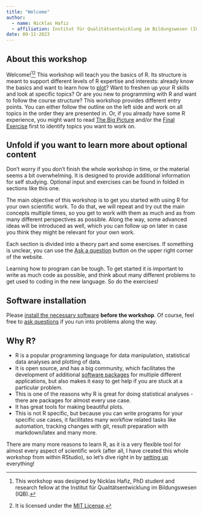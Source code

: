 ```yaml
---
title: "Welcome"
author: 
  - name: Nicklas Hafiz
  - affiliation: Institut für Qualitätsentwicklung im Bildungswesen (IQB)
date: 09-11-2023
---
```


## About this workshop

Welcome![^1][^2] This workshop will teach you the basics of R. Its structure is meant to support different levels of R expertise and interests: already know the basics and want to learn how to [plot](/qmd/plotting/plotting.qmd)? Want to freshen up your R skills and look at specific topics? Or are you new to programming with R and want to follow the course structure? This workshop provides different entry points. You can either follow the outline on the left side and work on all topics in the order they are presented in. Or, if you already have some R experience, you might want to read [The Big Picture](/qmd/getting_started/the_big_picture.qmd) and/or the [Final Exercise](./qmd/final_exercise/final_exercise.qmd) first to identify topics you want to work on.

[^1]: This workshop was designed by Nicklas Hafiz, PhD student and research fellow at the Institut für Qualitätsentwicklung im Bildungswesen (IQB).

[^2]: It is licensed under the [MIT License](https://opensource.org/license/mit/).

::: {.callout-note collapse="true" icon="false"}
## Unfold if you want to learn more about optional content

Don't worry if you don't finish the whole workshop in time, or the material seems a bit overwhelming. It is designed to provide additional information for self studying. Optional input and exercises can be found in folded in sections like this one.
:::

The main objective of this workshop is to get you started with using R for your own scientific work. To do that, we will repeat and try out the main concepts multiple times, so you get to work with them as much and as from many different perspectives as possible. Along the way, some advanced ideas will be introduced as well, which you can follow up on later in case you think they might be relevant for your own work.

Each section is divided into a theory part and some exercises. If something is unclear, you can use the [Ask a question](https://docs.google.com/document/d/19uUsS9xiAsxmAtblkaPqbdl3m1IxurWKOoPdTc0oymM/edit) button on the upper right corner of the website.

::: callout-tip
Learning how to program can be tough. To get started it is important to write as much code as possible, and think about many different problems to get used to coding in the new language. So do the exercises!
:::

::: callout-warning
## Software installation

Please [install the necessary software](qmd/setup/setup.qmd) **before the workshop**. Of course, feel free to [ask questions](https://docs.google.com/document/d/19uUsS9xiAsxmAtblkaPqbdl3m1IxurWKOoPdTc0oymM/edit) if you run into problems along the way.
:::

## Why R?

-   R is a popular programming language for data manipulation, statistical data analyses and plotting of data.
-   It is open source, and has a big community, which facilitates the development of additional [software packages](/qmd/packages/packages.qmd) for multiple different applications, but also makes it easy to get help if you are stuck at a particular problem.
-   This is one of the reasons why R is great for doing statistical analyses - there are packages for almost every use case.
-   It has great tools for making beautiful plots.
-   This is not R specific, but because you can write programs for your specific use cases, it facilitates many workflow related tasks like automation, tracking changes with git, result preparation with markdown/latex and many more.

There are many more reasons to learn R, as it is a very flexible tool for almost every aspect of scientific work (after all, I have created this whole workshop from within RStudio), so let's dive right in by [setting up](../setup/setup.qmd) everything!
